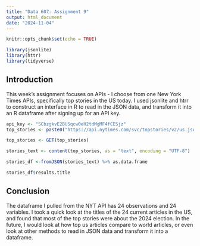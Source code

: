 ```yaml
---
title: "Data 607: Assignment 9"
output: html_document
date: "2024-11-04"
---
```


```r
knitr::opts_chunk$set(echo = TRUE)

library(jsonlite)
library(httr)
library(tidyverse)
```

## Introduction

This week's assignment focuses on APIs - I choose from one New York Times APIs, specifically top stories in the US today. I used jsonlite and htrr to construct an interface in R to read in the JSON data, and transform it into an R dataframe after signing up for an API key.

```r

api_key <- "SCbzgkvE2BUSqcw0eH2tdMgMF4fCESjz"
top_stories <- paste0("https://api.nytimes.com/svc/topstories/v2/us.json?api-key=", api_key)

top_stories <- GET(top_stories)

stories_text <- content(top_stories, as = "text", encoding = "UTF-8")

stories_df <-fromJSON(stories_text) %>% as.data.frame

stories_df$results.title

```

## Conclusion

The dataframe I pulled from the NYT API has 24 observations and 24 variables. I took a quick look at the titles of the 24 current articles in the US, and found that most of the top stories were about the 2024 election. In the future, I would look at how top us articles compare to world articles, or even look at other methods to read in JSON data and transform it into a dataframe.